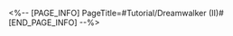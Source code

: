 <%-- [PAGE_INFO]
PageTitle=#Tutorial/Dreamwalker (II)#
[END_PAGE_INFO] --%>
{{Tutorial
|sort      = 606602
|title     = Dreamwalker (II)
|subtitle  = 
|type      = Adventure
|about     = 
|image1    = Tutorial Dreamwalker (II) 1.png{{subst:void|<!--$UPLOAD:<<SpriteOutput/TutorialPic/TutorialPage_606602.png>-<Tutorial Dreamwalker (II) 1.png>-<Tutorial Files>>-->}}
|text1     = While carrying {{Color|h|nobold=1|Bubble Charges}} near a dispersed bubble, you can use {{Color|h|nobold=1|Bubble Converge}} to construct a {{Color|h|nobold=1|Bubble Bridge}} that can be traversed.
|image2    = Tutorial Dreamwalker (II) 2.png{{subst:void|<!--$UPLOAD:<<SpriteOutput/TutorialPic/TutorialPage_606603.png>-<Tutorial Dreamwalker (II) 2.png>-<Tutorial Files>>-->}}
|text2     = Bubble Bridges have two forms: {{Color|h|nobold=1|Concave Corner}} and {{Color|h|nobold=1|Protruding Corner}}.
}}